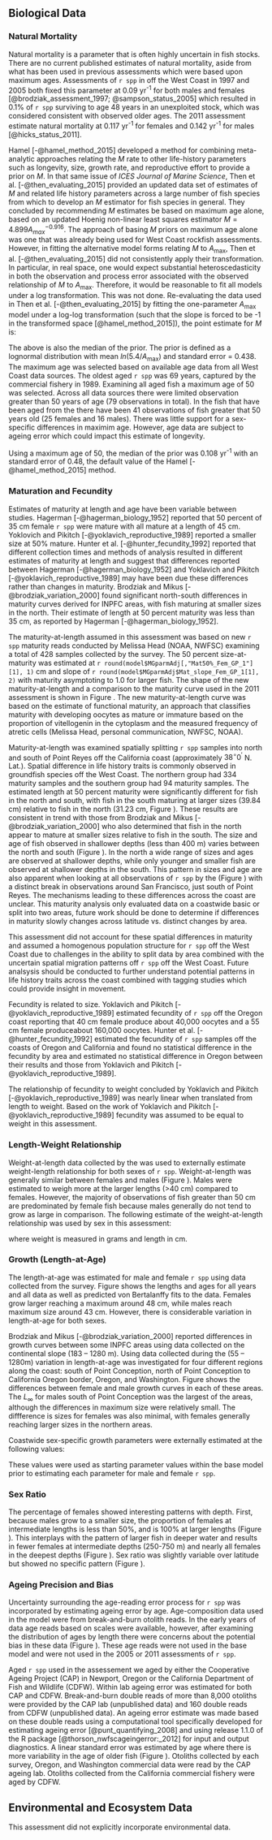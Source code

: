 ## Biological Data

### Natural Mortality

Natural mortality is a parameter that is often highly uncertain in fish stocks.  There are no current published estimates of natural mortality, aside from what has been used in previous assessments which were based upon maximum ages.  Assessments of `r spp` in off the West Coast in 1997 and 2005 both fixed this parameter at 0.09 yr^-1^ for both males and females [@brodziak_assessment_1997; @sampson_status_2005] which resulted in 0.1% of `r spp` surviving to age 48 years in an unexploited stock, which was considered consistent with observed older ages.  The 2011 assessment estimate natural mortality at 0.117 yr^-1^ for females and 0.142 yr^-1^ for males [@hicks_status_2011]. 

Hamel [-@hamel_method_2015] developed a method for combining meta-analytic approaches relating the $M$ rate to other life-history parameters such as longevity, size, growth rate, and reproductive effort to provide a prior on $M$. In that same issue of *ICES Journal of Marine Science*, Then et al. [-@then_evaluating_2015] provided an updated data set of estimates of $M$ and related life history parameters across a large number of fish species from which to develop an $M$ estimator for fish species in general. They concluded by recommending $M$ estimates be based on maximum age alone, based on an updated Hoenig non-linear least squares estimator $M = 4.899A^{-0.916}_{max}$. The approach of basing $M$ priors on maximum age alone was one that was already being used for West Coast rockfish assessments. However, in fitting the alternative model forms relating $M$ to $A_{\text{max}}$, Then et al. [-@then_evaluating_2015] did not consistently apply their transformation. In particular, in real space, one would expect substantial heteroscedasticity in both the observation and process error associated with the observed relationship of $M$ to $A_{\text{max}}$. Therefore, it would be reasonable to fit all models under a log transformation. This was not done. Re-evaluating the data used in Then et al. [-@then_evaluating_2015] by fitting the one-parameter $A_{\text{max}}$ model under a log-log transformation (such that the slope is forced to be -1 in the transformed space [@hamel_method_2015]), the point estimate for $M$ is:

\begin{centering}

$M=\frac{5.4}{A_{\text{max}}}$

\end{centering}

The above is also the median of the prior. The prior is defined as a lognormal distribution with mean $ln(5.4/A_{\text{max}})$ and standard error = 0.438.  The maximum age was selected based on available age data from all West Coast data sources. The oldest aged `r spp` was 69 years, captured by the commercial fishery in 1989. Examining all aged fish a maximum age of 50 was selected. Across all data sources there were limited observation greater than 50 years of age (79 observations in total). In the fish that have been aged from the \Gls{s-wcgbt} there have been 41 observations of fish greater that 50 years old (25 females and 16 males). There was little support for a sex-specific differences in maximim age. However, age data are subject to ageing error which could impact this estimate of longevity.  

Using a maximum age of 50, the median of the prior was 0.108 yr^-1^ with an standard error of 0.48, the default value of the Hamel [-@hamel_method_2015] method.
  

### Maturation and Fecundity

Estimates of maturity at length and age have been variable between studies.  Hagerman [-@hagerman_biology_1952] reported that 50 percent of 35 cm female `r spp` were mature with all mature at a length of 45 cm.  Yoklovich and Pikitch [-@yoklavich_reproductive_1989] reported a smaller size at 50% mature.  Hunter et al. [-@hunter_fecundity_1992] reported that different collection times and methods of analysis resulted in different estimates of maturity at length and suggest that differences reported between Hagerman [-@hagerman_biology_1952] and Yoklavich and Pikitch [-@yoklavich_reproductive_1989] may have been due these differences rather than changes in maturity.  Brodziak and Mikus [-@brodziak_variation_2000] found significant north-south differences in maturity curves derived for INPFC areas, with fish maturing at smaller sizes in the north.  Their estimate of length at 50 percent maturity was less than 35 cm, as reported by Hagerman [-@hagerman_biology_1952].

The maturity-at-length assumed in this assessment was based on new `r spp` maturity reads conducted by Melissa Head (NOAA, NWFSC) examining a total of 428 samples collected by the \Gls{s-wcgbt} survey. The 50 percent size-at-maturity was estimated at `r round(model$MGparmAdj[,"Mat50%_Fem_GP_1"][1], 1)` cm and slope of `r round(model$MGparmAdj$Mat_slope_Fem_GP_1[1], 2)` with maturity asymptoting to 1.0 for larger fish. The shape of the new maturity-at-length and a comparison to the maturity curve used in the 2011 assessment is shown in Figure \ref{fig:compare-mat-at-len}. The new maturity-at-length curve was based on the estimate of functional maturity, an approach that classifies maturity with developing oocytes as mature or immature based on the proportion of vitellogenin in the cytoplasm and the measured frequency of atretic cells (Melissa Head, personal communication, NWFSC, NOAA). 

Maturity-at-length was examined spatially splitting `r spp` samples into north and south of Point Reyes off the California coast (approximately $38^\circ 0^\prime$ N. Lat.).  Spatial difference in life history traits is commonly observed in groundfish species off the West Coast.  The northern group had 334 maturity samples and the southern group had 94 maturity samples. The estimated length at 50 percent maturity were significantly different for fish in the north and south, with fish in the south maturing at larger sizes (39.84 cm) relative to fish in the north (31.23 cm, Figure \ref{fig:spat-mat-at-len}). These results are consistent in trend with those from Brodziak and Mikus [-@brodziak_variation_2000] who also determined that fish in the north appear to mature at smaller sizes relative to fish in the south.  The size and age of fish observed in shallower depths (less than 400 m) varies between the north and south (Figure \ref{fig:samples-north-south}). In the north a wide range of sizes and ages are observed at shallower depths, while only younger and smaller fish are observed at shallower depths in the south. This pattern in sizes and age are also apparent when looking at all observations of `r spp` by the \gls{s-wcgbt} (Figure \ref{fig:fish-by-lat}) with a distinct break in observations around San Francisco, just south of Point Reyes. The mechanisms leading to these differences across the coast are unclear. This maturity analysis only evaluated data on a coastwide basic or split into two areas, future work should be done to determine if differences in maturity slowly changes across latitude vs. distinct changes by area.    

This assessment did not account for these spatial differences in maturity and assumed a homogenous population structure for `r spp` off the West Coast due to challenges in the ability to split data by area combined with the uncertain spatial migration patterns off `r spp` off the West Coast. Future analsysis should be conducted to further understand potential patterns in life history traits across the coast combined with tagging studies which could provide insight in movement.    

Fecundity is related to size. Yoklavich and Pikitch [-@yoklavich_reproductive_1989] estimated fecundity of `r spp` off the Oregon coast reporting that 40 cm female produce about 40,000 oocytes and a 55 cm female produceabout 160,000 oocytes.  Hunter et al. [-@hunter_fecundity_1992] estimated the fecundity of `r spp` samples off the coasts of Oregon and California and found no statistical difference in the fecundity by area and estimated no statistical difference in Oregon between their results and those from Yoklavich and Pikitch [-@yoklavich_reproductive_1989].

The relationship of fecundity to weight concluded by Yoklavich and Pikitch [-@yoklavich_reproductive_1989] was nearly linear when translated from length to weight. Based on the work of Yoklavich and Pikitch [-@yoklavich_reproductive_1989] fecundity was assumed to be equal to weight in this assessment. 


### Length-Weight Relationship

Weight-at-length data collected by the \Gls{s-wcgbt} was used to externally estimate weight-length relationship for both sexes of `r spp`.  Weight-at-length was generally similar between females and males (Figure \ref{fig:est-len-wght}).  Males were estimated to weigh more at the larger lengths (>40 cm) compared to females.  However, the majority of observations of fish greater than 50 cm are predominated by female fish because males generally do not tend to grow as large in comparison. The following estimate of the weight-at-length relationship was used by sex in this assessment:

\begin{centering}

Females: $\alpha$ = `r format(model$MGparmAdj$Wtlen_1_Fem[1], scientific = TRUE, digits = 2)`; $\beta$ = `r round(model$MGparmAdj$Wtlen_2_Fem[1], 2)`

Males: $\alpha$ = `r format(model$MGparmAdj$Wtlen_1_Mal[1], scientific = TRUE, digits = 2)`; $\beta$ = `r round(model$MGparmAdj$Wtlen_2_Mal[1], 2)`

\end{centering}

where weight is measured in grams and length in cm.

### Growth (Length-at-Age)

The length-at-age was estimated for male and female `r spp` using data collected from the \Gls{s-wcgbt} survey. Figure \ref{fig:est-len-at-age} shows the lengths and ages for all years and all data as well as predicted von Bertalanffy fits to the data. Females grow larger reaching a maximum around 48 cm, while males reach maximum size around 43 cm. However, there is considerable variation in length-at-age for both sexes. 

Brodziak and Mikus [-@brodziak_variation_2000] reported differences in growth curves between some INPFC areas using data collected on the continental slope (183 – 1280 m).  Using data collected during the \Gls{s-wcgbt} (55 – 1280m) variation in length-at-age was investigated for four different regions along the coast: south of Point Conception, north of Point Conception to California Oregon border, Oregon, and Washington.  Figure \ref{fig:est-len-at-age-region} shows the differences between female and male growth curves in each of these areas. The $L_{\infty}$ for males south of Point Conception was the largest of the areas, although the differences in maximum size were relatively small. The diffference is sizes for females was also minimal, with females generally reaching larger sizes in the northern areas. 

Coastwide sex-specific growth parameters were externally estimated at the following values:

\begin{centering}

Females $L_{\infty}$ = 48.5; $L1$ = 11.1 cm; $k$ = 0.117 per year

Males $L_{\infty}$ = 43.1 cm; $L1$ = 15.5 cm; $k$ = 0.106 per year

\end{centering}

These values were used as starting parameter values within the base model prior to estimating each parameter for male and female `r spp`.


### Sex Ratio

The percentage of females showed interesting patterns with depth.  First, because males grow to a smaller size, the proportion of females at intermediate lengths is less than 50%, and is 100% at larger lengths (Figure \ref{fig:sex-by-len}).  This interplays with the pattern of larger fish in deeper water and results in fewer females at intermediate depths (250-750 m) and nearly all females in the deepest depths (Figure \ref{fig:fem-by-lat-depth}).  Sex ratio was slightly variable over latitude but showed no specific pattern (Figure \ref{fig:fem-by-lat-depth}).


### Ageing Precision and Bias

Uncertainty surrounding the age-reading error process for `r spp` was incorporated by estimating ageing error by age. Age-composition data used in the model were from break-and-burn otolith reads. In the early years of data age reads based on scales were available, however, after examining the distribution of ages by length there were concerns about the potential bias in these data (Figure \ref{fig:scale-age}). These age reads were not used in the base model and were not used in the 2005 or 2011 assessments of `r spp`.  

Aged `r spp` used in the assessement we aged by either the Cooperative Ageing Project (CAP) in Newport, Oregon or the California Department of Fish and Wildlife (CDFW).  Within lab ageing error was estimated for both CAP and CDFW. Break-and-burn double reads of more than 8,000 otoliths were provided by the CAP lab (unpublished data) and 160 double reads from CDFW (unpublished data).  An ageing error estimate was made based on these double reads using a computational tool specifically developed for estimating ageing error [@punt_quantifying_2008] and using release 1.1.0 of the R package \href{https://github.com/nwfsc-assess/nwfscAgeingError}{nwfscAgeingError} [@thorson_nwfscageingerror:_2012] for input and output diagnostics. A linear standard error was estimated by age where there is more variability in the age of older fish (Figure \ref{fig:age-error}).  Otoliths collected by each survey, Oregon, and Washington commercial data were read by the CAP ageing lab. Otoliths collected from the California commercial fishery were aged by CDFW.   


## Environmental and Ecosystem Data

This assessment did not explicitly incorporate environmental data. 